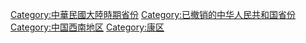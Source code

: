 {{Catmore}}

[[Category:中華民國大陸時期省份|Category:中華民國大陸時期省份]]
[[Category:已撤销的中华人民共和国省份|Category:已撤销的中华人民共和国省份]]
[[Category:中国西南地区|Category:中国西南地区]]
[[Category:康区|Category:康区]]